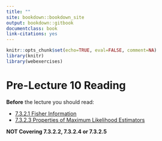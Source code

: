 ```yaml
--- 
title: ""
site: bookdown::bookdown_site
output: bookdown::gitbook
documentclass: book
link-citations: yes
---
```


```r
knitr::opts_chunk$set(echo=TRUE, eval=FALSE, comment=NA)
library(knitr)
library(webexercises)
```

# Pre-Lecture 10 Reading {-}

**Before** the lecture you should read: 

* [7.3.2.1 Fisher Information](https://read.kortext.com/reader/pdf/92741/431)	
<!-- * [7.3.2.2 Fisher Information for Several Parameters](https://read.kortext.com/reader/pdf/92741/433)	 -->
* [7.3.2.3 Properties of Maximum Likelihood Estimators](https://read.kortext.com/reader/pdf/92741/435)	

**NOT Covering 7.3.2.2, 7.3.2.4 or 7.3.2.5**
